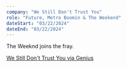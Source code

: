 ```yaml
---
company: "We Still Don't Trust You"
role: "Future, Metro Boomin & The Weekend"
dateStart: "03/22/2024"
dateEnd: "03/22/2024"
---
```



The Weeknd joins the fray.

<YouTube id="https://www.youtube.com/watch?v=_mSYQ1kadYg" />

[We Still Don't Trust You via Genius](https://genius.com/Future-metro-boomin-and-the-weeknd-we-still-dont-trust-you-lyrics)
